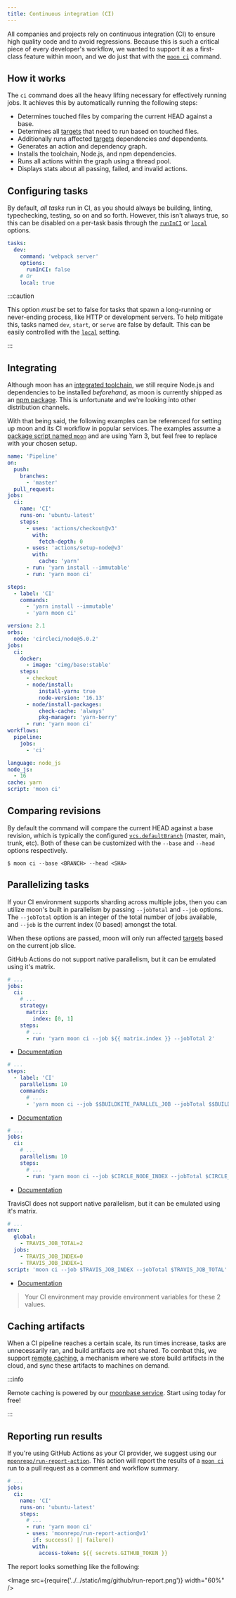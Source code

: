 ```yaml
---
title: Continuous integration (CI)
---
```



All companies and projects rely on continuous integration (CI) to ensure high quality code and to
avoid regressions. Because this is such a critical piece of every developer's workflow, we wanted to
support it as a first-class feature within moon, and we do just that with the
[`moon ci`](../commands/ci) command.

## How it works

The `ci` command does all the heavy lifting necessary for effectively running jobs. It achieves this
by automatically running the following steps:

- Determines touched files by comparing the current HEAD against a base.
- Determines all [targets](../concepts/target) that need to run based on touched files.
- Additionally runs affected [targets](../concepts/target) dependencies _and_ dependents.
- Generates an action and dependency graph.
- Installs the toolchain, Node.js, and npm dependencies.
- Runs all actions within the graph using a thread pool.
- Displays stats about all passing, failed, and invalid actions.

## Configuring tasks

By default, _all tasks_ run in CI, as you should always be building, linting, typechecking, testing,
so on and so forth. However, this isn't always true, so this can be disabled on a per-task basis
through the [`runInCI`](../config/project#runinci) or [`local`](../config/project#local) options.

```yaml
tasks:
  dev:
    command: 'webpack server'
    options:
      runInCI: false
    # Or
    local: true
```

:::caution

This option _must_ be set to false for tasks that spawn a long-running or never-ending process, like
HTTP or development servers. To help mitigate this, tasks named `dev`, `start`, or `serve` are false
by default. This can be easily controlled with the [`local`](../config/project#local) setting.

:::

## Integrating

Although moon has an [integrated toolchain](../concepts/toolchain), we still require Node.js and
dependencies to be installed _beforehand_, as moon is currently shipped as an
[npm package](https://www.npmjs.com/package/@moonrepo/cli). This is unfortunate and we're looking
into other distribution channels.

With that being said, the following examples can be referenced for setting up moon and its CI
workflow in popular services. The examples assume a
[package script named `moon`](../install#adding-a-package-script) and are using Yarn 3, but feel
free to replace with your chosen setup.

<Tabs groupId="ci-env">
<TabItem value="github" label="GitHub">

```yaml title=".github/workflows/ci.yml"
name: 'Pipeline'
on:
  push:
    branches:
      - 'master'
  pull_request:
jobs:
  ci:
    name: 'CI'
    runs-on: 'ubuntu-latest'
    steps:
      - uses: 'actions/checkout@v3'
        with:
          fetch-depth: 0
      - uses: 'actions/setup-node@v3'
        with:
          cache: 'yarn'
      - run: 'yarn install --immutable'
      - run: 'yarn moon ci'
```

</TabItem>
<TabItem value="buildkite" label="Buildkite">

```yaml title=".buildkite/pipeline.yml"
steps:
  - label: 'CI'
    commands:
      - 'yarn install --immutable'
      - 'yarn moon ci'
```

</TabItem>
<TabItem value="circleci" label="CircleCI">

```yaml title=".circleci/config.yml"
version: 2.1
orbs:
  node: 'circleci/node@5.0.2'
jobs:
  ci:
    docker:
      - image: 'cimg/base:stable'
    steps:
      - checkout
      - node/install:
          install-yarn: true
          node-version: '16.13'
      - node/install-packages:
          check-cache: 'always'
          pkg-manager: 'yarn-berry'
      - run: 'yarn moon ci'
workflows:
  pipeline:
    jobs:
      - 'ci'
```

</TabItem>
<TabItem value="travisci" label="TravisCI">

```yaml title=".travis.yml"
language: node_js
node_js:
  - 16
cache: yarn
script: 'moon ci'
```

</TabItem>
</Tabs>

## Comparing revisions

By default the command will compare the current HEAD against a base revision, which is typically the
configured [`vcs.defaultBranch`](../config/workspace#defaultbranch) (master, main, trunk, etc). Both
of these can be customized with the `--base` and `--head` options respectively.

```shell
$ moon ci --base <BRANCH> --head <SHA>
```

## Parallelizing tasks

If your CI environment supports sharding across multiple jobs, then you can utilize moon's built in
parallelism by passing `--jobTotal` and `--job` options. The `--jobTotal` option is an integer of
the total number of jobs available, and `--job` is the current index (0 based) amongst the total.

When these options are passed, moon will only run affected [targets](../concepts/target) based on
the current job slice.

<Tabs groupId="ci-env">
<TabItem value="github" label="GitHub">

GitHub Actions do not support native parallelism, but it can be emulated using it's matrix.

```yaml title=".github/workflows/ci.yml"
# ...
jobs:
  ci:
    # ...
    strategy:
      matrix:
        index: [0, 1]
    steps:
      # ...
      - run: 'yarn moon ci --job ${{ matrix.index }} --jobTotal 2'
```

- [Documentation](https://docs.github.com/en/actions/using-jobs/using-a-matrix-for-your-jobs)

</TabItem>
<TabItem value="buildkite" label="Buildkite">

```yaml title=".buildkite/pipeline.yml"
# ...
steps:
  - label: 'CI'
    parallelism: 10
    commands:
      # ...
      - 'yarn moon ci --job $$BUILDKITE_PARALLEL_JOB --jobTotal $$BUILDKITE_PARALLEL_JOB_COUNT'
```

- [Documentation](https://buildkite.com/docs/tutorials/parallel-builds#parallel-jobs)

</TabItem>
<TabItem value="circleci" label="CircleCI">

```yaml title=".circleci/config.yml"
# ...
jobs:
  ci:
    # ...
    parallelism: 10
    steps:
      # ...
      - run: 'yarn moon ci --job $CIRCLE_NODE_INDEX --jobTotal $CIRCLE_NODE_TOTAL'
```

- [Documentation](https://circleci.com/docs/2.0/parallelism-faster-jobs/)

</TabItem>
<TabItem value="travisci" label="TravisCI">

TravisCI does not support native parallelism, but it can be emulated using it's matrix.

```yaml title=".travis.yml"
# ...
env:
  global:
    - TRAVIS_JOB_TOTAL=2
  jobs:
    - TRAVIS_JOB_INDEX=0
    - TRAVIS_JOB_INDEX=1
script: 'moon ci --job $TRAVIS_JOB_INDEX --jobTotal $TRAVIS_JOB_TOTAL'
```

- [Documentation](https://docs.travis-ci.com/user/speeding-up-the-build/)

</TabItem>
</Tabs>

> Your CI environment may provide environment variables for these 2 values.

## Caching artifacts

When a CI pipeline reaches a certain scale, its run times increase, tasks are unnecessarily ran, and
build artifacts are not shared. To combat this, we support [remote caching](./remote-cache), a
mechanism where we store build artifacts in the cloud, and sync these artifacts to machines on
demand.

:::info

Remote caching is powered by our [moonbase service](/moonbase). Start using today for free!

:::

## Reporting run results

If you're using GitHub Actions as your CI provider, we suggest using our
[`moonrepo/run-report-action`](https://github.com/marketplace/actions/moon-ci-run-reports). This
action will report the results of a [`moon ci`](../commands/ci) run to a pull request as a comment
and workflow summary.

```yaml title=".github/workflows/ci.yml"
# ...
jobs:
  ci:
    name: 'CI'
    runs-on: 'ubuntu-latest'
    steps:
      # ...
      - run: 'yarn moon ci'
      - uses: 'moonrepo/run-report-action@v1'
        if: success() || failure()
        with:
          access-token: ${{ secrets.GITHUB_TOKEN }}
```

The report looks something like the following:

<Image src={require('../../static/img/github/run-report.png')} width="60%" />
